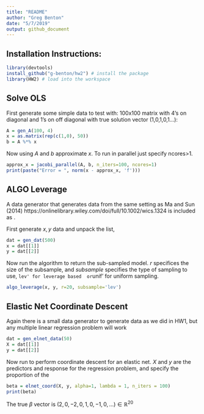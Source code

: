 ```yaml
---
title: "README"
author: "Greg Benton"
date: "5/7/2019"
output: github_document
---
```

## Installation Instructions:

```r
library(devtools)
install_github("g-benton/hw2") # install the package
library(HW2) # load into the workspace
```

## Solve OLS

First generate some simple data to test with: 100x100 matrix with 4's on diagonal and 1's on off diagonal with true solution vector (1,0,1,0,1...):
```r
A = gen_A(100, 4)
x = as.matrix(rep(c(1,0), 50))
b = A %*% x
```

Now using $A$ and $b$ approximate $x$. To run in parallel just specify ncores>1. 
```r
approx_x = jacobi_parallel(A, b, n_iters=100, ncores=1)
print(paste("Error = ", norm(x - approx_x, 'f')))
```


## ALGO Leverage

A data generator that generates data from the same setting as Ma and Sun (2014) https://onlinelibrary.wiley.com/doi/full/10.1002/wics.1324 is included as \verb|gen_dat|.

First generate $x,y$ data and unpack the list,
```r
dat = gen_dat(500)
x = dat[[1]]
y = dat[[2]]
```

Now run the algorithm to return the sub-sampled model. $r$ specifices the size of the subsample, and $subsample$ specifies the type of sampling to use, `lev' for leverage based 
or `unif' for uniform sampling.
```r
algo_leverage(x, y, r=20, subsample='lev')
```



## Elastic Net Coordinate Descent
Again there is a small data generator to generate data as we did in HW1, but any multiple linear regression problem will work
```r
dat = gen_elnet_data(50)
X = dat[[1]]
y = dat[[2]]
```

Now run \verb|elnet_coord| to perform coordinate descent for an elastic net. $X$ and $y$ are the predictors and response for the regression problem, \verb|alpha| and \verb|lambda| specify the proportion of the 
```r
beta = elnet_coord(X, y, alpha=1, lambda = 1, n_iters = 100)
print(beta)
```

The true $\beta$ vector is $(2,0,-2,0,1,0,-1,0,...) \in \mathbb{R}^{20}$

